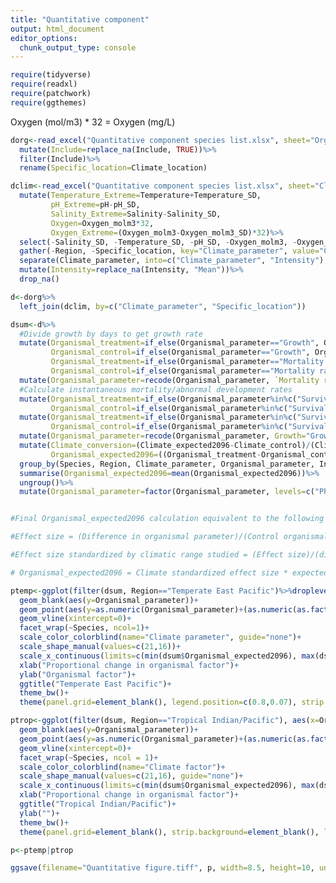 ```yaml
---
title: "Quantitative component"
output: html_document
editor_options: 
  chunk_output_type: console
---
```


```r
require(tidyverse)
require(readxl)
require(patchwork)
require(ggthemes)
```

Oxygen (mol/m3) * 32 = Oxygen (mg/L)

```r
dorg<-read_excel("Quantitative component species list.xlsx", sheet="Organismal factors")%>%
  mutate(Include=replace_na(Include, TRUE))%>%
  filter(Include)%>%
  rename(Specific_location=Climate_location)

dclim<-read_excel("Quantitative component species list.xlsx", sheet="Climate factors")%>%
  mutate(Temperature_Extreme=Temperature+Temperature_SD,
         pH_Extreme=pH-pH_SD,
         Salinity_Extreme=Salinity-Salinity_SD,
         Oxygen=Oxygen_molm3*32,
         Oxygen_Extreme=(Oxygen_molm3-Oxygen_molm3_SD)*32)%>%
  select(-Salinity_SD, -Temperature_SD, -pH_SD, -Oxygen_molm3, -Oxygen_molm3_SD)%>%
  gather(-Region, -Specific_location, key="Climate_parameter", value="Climate_expected2096")%>%
  separate(Climate_parameter, into=c("Climate_parameter", "Intensity"), sep="_", fill="right")%>%
  mutate(Intensity=replace_na(Intensity, "Mean"))%>%
  drop_na()

d<-dorg%>%
  left_join(dclim, by=c("Climate_parameter", "Specific_location"))

dsum<-d%>%
  #Divide growth by days to get growth rate
  mutate(Organismal_treatment=if_else(Organismal_parameter=="Growth", Organismal_treatment/Exposure_days, Organismal_treatment),
         Organismal_control=if_else(Organismal_parameter=="Growth", Organismal_control/Exposure_days, Organismal_control),
         Organismal_treatment=if_else(Organismal_parameter=="Mortality rate", 100-(1-exp(Organismal_treatment))*100, Organismal_treatment),
         Organismal_control=if_else(Organismal_parameter=="Mortality rate", 100-(1-exp(Organismal_control))*100, Organismal_control))%>%
  mutate(Organismal_parameter=recode(Organismal_parameter, `Mortality rate`="Survival"))%>%
  #Calculate instantaneous mortality/abnormal development rates 
  mutate(Organismal_treatment=if_else(Organismal_parameter%in%c("Survival", "Development") & Organismal_treatment==100, 99.99, Organismal_treatment),
         Organismal_control=if_else(Organismal_parameter%in%c("Survival", "Development") & Organismal_control==100, 99.99, Organismal_control))%>%
  mutate(Organismal_treatment=if_else(Organismal_parameter%in%c("Survival", "Development"), log((100-Organismal_treatment)/100)/Exposure_days, Organismal_treatment),
         Organismal_control=if_else(Organismal_parameter%in%c("Survival", "Development"), log((100-Organismal_control)/100)/Exposure_days, Organismal_control))%>%
  mutate(Organismal_parameter=recode(Organismal_parameter, Growth="Growth rate"))%>%
  mutate(Climate_conversion=(Climate_expected2096-Climate_control)/(Climate_treatment-Climate_control), #Create factor to convert experimental range to expected change by applying (expected change)/(measured change)
         Organismal_expected2096=((Organismal_treatment-Organismal_control)/Organismal_control)*Climate_conversion)%>% #Calculate rough effect size as (difference in organismal parameter)/(control organismal parameter level), then scale by climate conversion factor
  group_by(Species, Region, Climate_parameter, Organismal_parameter, Intensity)%>%
  summarise(Organismal_expected2096=mean(Organismal_expected2096))%>%
  ungroup()%>%
  mutate(Organismal_parameter=factor(Organismal_parameter, levels=c("Phenology", "Swimming speed", "Survival", "Feeding", "Size", "Development", "Growth rate", "PLD", "Habitat detection")))


#Final Organismal_expected2096 calculation equivalent to the following

#Effect size = (Difference in organismal parameter)/(Control organismal parameter level) =Proportion change

#Effect size standardized by climatic range studied = (Effect size)/(difference in climate variable between control and treatment, e.g., degree C difference) = e.g., Effect size / degree C change

# Organismal_expected2096 = Climate standardized effect size * expected change in climate parameter by 2096 = Effect size / degree C change * Expected degree C change = final expected proportion change
```

```r
ptemp<-ggplot(filter(dsum, Region=="Temperate East Pacific")%>%droplevels(), aes(x=Organismal_expected2096, y=Organismal_parameter, color=Climate_parameter, shape=Intensity))+
  geom_blank(aes(y=Organismal_parameter))+
  geom_point(aes(y=as.numeric(Organismal_parameter)+(as.numeric(as.factor(Climate_parameter))-2)/(8/(7/9))), size=2, alpha=0.8, fill="white", stroke=1.5)+
  geom_vline(xintercept=0)+
  facet_wrap(~Species, ncol=1)+
  scale_color_colorblind(name="Climate parameter", guide="none")+
  scale_shape_manual(values=c(21,16))+
  scale_x_continuous(limits=c(min(dsum$Organismal_expected2096), max(dsum$Organismal_expected2096)), labels=seq(-1, 2.5, by=0.5), breaks=seq(-1, 2.5, by=0.5))+
  xlab("Proportional change in organismal factor")+
  ylab("Organismal factor")+
  ggtitle("Temperate East Pacific")+
  theme_bw()+
  theme(panel.grid=element_blank(), legend.position=c(0.8,0.07), strip.background=element_blank(), text = element_text(size = 12), strip.text = element_text(face = "italic", size=10), plot.title = element_text(hjust=0.5), panel.spacing = unit(0, "in"), legend.background=element_rect(color="black", fill="white"))

ptrop<-ggplot(filter(dsum, Region=="Tropical Indian/Pacific"), aes(x=Organismal_expected2096, y=Organismal_parameter, color=Climate_parameter, shape=Intensity))+
  geom_blank(aes(y=Organismal_parameter))+
  geom_point(aes(y=as.numeric(Organismal_parameter)+(as.numeric(as.factor(Climate_parameter))-2)/8), fill="white", size=2, alpha=0.8, stroke=1.5)+
  geom_vline(xintercept=0)+
  facet_wrap(~Species, ncol = 1)+
  scale_color_colorblind(name="Climate factor")+
  scale_shape_manual(values=c(21,16), guide="none")+
  scale_x_continuous(limits=c(min(dsum$Organismal_expected2096), max(dsum$Organismal_expected2096)), labels=seq(-1, 2.5, by=0.5), breaks=seq(-1, 2.5, by=0.5))+
  xlab("Proportional change in organismal factor")+
  ggtitle("Tropical Indian/Pacific")+
  ylab("")+
  theme_bw()+
  theme(panel.grid=element_blank(), strip.background=element_blank(), legend.position=c(0.77,0.1), legend.background=element_rect(color="black", fill="white"), text = element_text(size = 12), strip.text = element_text(face = "italic", size=10), plot.title = element_text(hjust=0.5), panel.spacing = unit(0, "in"))

p<-ptemp|ptrop

ggsave(filename="Quantitative figure.tiff", p, width=8.5, height=10, units="in", dpi=400, device="tiff")
```

